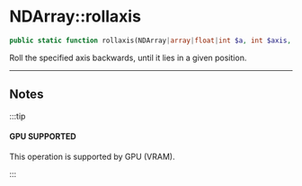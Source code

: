 # NDArray::rollaxis

```php
public static function rollaxis(NDArray|array|float|int $a, int $axis, int $start = 0): NDArray;
```
Roll the specified axis backwards, until it lies in a given position.

---

## Notes

:::tip

#### GPU SUPPORTED
This operation is supported by GPU (VRAM).

:::